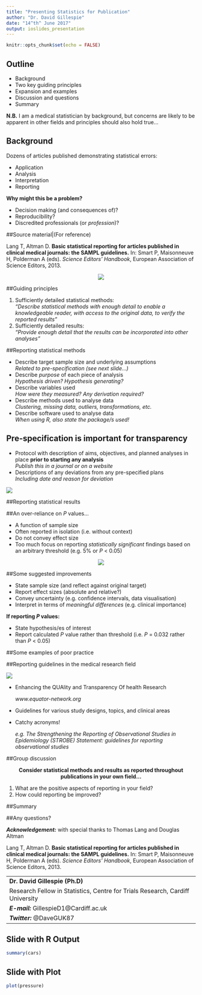 ---
title: "Presenting Statistics for Publication"
author: "Dr. David Gillespie"
date: "14^th^ June 2017"
output: ioslides_presentation
---

```{r setup, include=FALSE}
knitr::opts_chunk$set(echo = FALSE)
```

## Outline

- Background
- Two key guiding principles
- Expansion and examples
- Discussion and questions
- Summary

<div class="blue2">
**N.B.** I am a medical statistician by background, but concerns are likely to be apparent in other fields and principles should also hold true...
</div>


## Background

Dozens of articles published demonstrating statistical errors:

- Application
- Analysis
- Interpretation
- Reporting
  
**Why might this be a problem?**

- Decision making (and consequences of)?
- Reproducibility?
- Discredited professionals (or *profession*)?

##Source material|(For reference)

Lang T, Altman D. **Basic statistical reporting for articles published in clinical medical journals: the SAMPL guidelines.** In: Smart P, Maisonneuve H, Polderman A (eds). *Science Editors' Handbook*, European Association of Science Editors, 2013.

<p align="center">
![](C:\Users\gille\Downloads\SAMPL guidelines.png)
</p>


##Guiding principles 

1. Sufficiently detailed statistical methods: <div class="blue2"> *"Describe statistical methods with enough detail to enable a knowledgeable reader, with access to the original data, to verify the reported results"* </div>

2. Sufficiently detailed results: <div class="blue2"> *"Provide enough detail that the results can be incorporated into other analyses"* </div>

##Reporting statistical methods

- Describe target sample size and underlying assumptions
<div class="blue2">*Related to pre-specification (see next slide...)*</div>

- Describe *purpose* of each piece of analysis
<div class="blue2">*Hypothesis driven? Hypothesis generating?*</div>


- Describe variables used
<div class="blue2">*How were they measured? Any derivation required?*</div>


- Describe methods used to analyse data
<div class="blue2">*Clustering, missing data, outliers, transformations, etc.*</div>


- Describe software used to analyse data
<div class="blue2">*When using R, also state the package/s used!*</div>


## Pre-specification is important for transparency

- Protocol with description of aims, objectives, and planned analyses in place **prior to starting any analysis**
<div class="blue2">*Publish this in a journal or on a website*</div>

- Descriptions of any deviations from any pre-specified plans
<div class="blue2">*Including date and reason for deviation*</div>

<p align="center">
![](C:\Users\gille\Downloads\Fishing.jpg)

##Reporting statistical results

##An over-reliance on *P* values...

- A function of sample size
- Often reported in isolation (i.e. without context)
- Do not convey effect size
- Too much focus on reporting *statistically significant* findings based on an arbitrary threshold (e.g. 5% or *P* < 0.05)

<p align="center">
![](C:\Users\gille\Downloads\Significant-others.jpg)
</p>

##Some suggested improvements

- State sample size (and reflect against original target)
- Report effect sizes (absolute and relative?)
- Convey uncertainty (e.g. confidence intervals, data visualisation)
- Interpret in terms of *meaningful differences* (e.g. clinical importance)

**If reporting *P* values:**

- State hypothesis/es of interest
- Report calculated *P* value rather than threshold (i.e. *P* = 0.032 rather than *P* < 0.05)

##Some examples of poor practice

##Reporting guidelines in the medical research field

<p align="center">
![](C:\Users\gille\Downloads\equator_logo.PNG)

- Enhancing the QUAlity and Transparency Of health Research
<div class="blue2">*www.equator-network.org*</div>

- Guidelines for various study designs, topics, and clinical areas

- Catchy acronyms!
<div class="blue2">*e.g. The Strengthening the Reporting of Observational Studies in Epidemiology (STROBE) Statement: guidelines for reporting observational studies*</div>

##Group discussion

<p align="center">
**Consider statistical methods and results as reported throughout publications in your own field...**
</p>

1. What are the positive aspects of reporting in your field?
2. How could reporting be improved?

##Summary

##Any questions?

***Acknowledgement:*** with special thanks to Thomas Lang and Douglas Altman

Lang T, Altman D. **Basic statistical reporting for articles published in clinical medical journals: the SAMPL guidelines.** In: Smart P, Maisonneuve H, Polderman A (eds). *Science Editors' Handbook*, European Association of Science Editors, 2013.

---------------------------------------------------------------------------------------------------------------------
**Dr. David Gillespie (Ph.D)**

Research Fellow in Statistics, Centre for Trials Research, Cardiff University

***E-mail:*** GillespieD1@Cardiff.ac.uk

***Twitter:*** @DaveGUK87
---------------------------------------------------------------------------------------------------------------------

## Slide with R Output

```{r cars, echo = TRUE}
summary(cars)
```

## Slide with Plot

```{r pressure}
plot(pressure)
```


